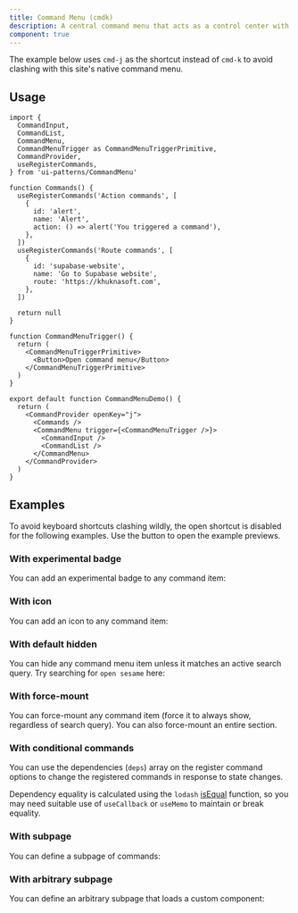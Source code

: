 ```yaml
---
title: Command Menu (cmdk)
description: A central command menu that acts as a control center with searchable actions.
component: true
---
```


The example below uses `cmd-j` as the shortcut instead of `cmd-k` to avoid clashing with this site's native command menu.

<ComponentPreview name="commandmenu-demo" peekCode wide />

## Usage

```tsx
import {
  CommandInput,
  CommandList,
  CommandMenu,
  CommandMenuTrigger as CommandMenuTriggerPrimitive,
  CommandProvider,
  useRegisterCommands,
} from 'ui-patterns/CommandMenu'
```

```tsx
function Commands() {
  useRegisterCommands('Action commands', [
    {
      id: 'alert',
      name: 'Alert',
      action: () => alert('You triggered a command'),
    },
  ])
  useRegisterCommands('Route commands', [
    {
      id: 'supabase-website',
      name: 'Go to Supabase website',
      route: 'https://khuknasoft.com',
    },
  ])

  return null
}

function CommandMenuTrigger() {
  return (
    <CommandMenuTriggerPrimitive>
      <Button>Open command menu</Button>
    </CommandMenuTriggerPrimitive>
  )
}

export default function CommandMenuDemo() {
  return (
    <CommandProvider openKey="j">
      <Commands />
      <CommandMenu trigger={<CommandMenuTrigger />}>
        <CommandInput />
        <CommandList />
      </CommandMenu>
    </CommandProvider>
  )
}
```

## Examples

To avoid keyboard shortcuts clashing wildly, the open shortcut is disabled for the following examples. Use the button to open the example previews.

### With experimental badge

You can add an experimental badge to any command item:

<ComponentPreview name="commandmenu-badge" />

### With icon

You can add an icon to any command item:

<ComponentPreview name="commandmenu-icon" />

### With default hidden

You can hide any command menu item unless it matches an active search query. Try searching for `open sesame` here:

<ComponentPreview name="commandmenu-hidden" />

### With force-mount

You can force-mount any command item (force it to always show, regardless of search query). You can also force-mount an entire section.

<ComponentPreview name="commandmenu-force" />

### With conditional commands

You can use the dependencies (`deps`) array on the register command options to change the registered commands in response to state changes.

Dependency equality is calculated using the `lodash` [isEqual](https://lodash.com/docs/4.17.15#isEqual) function, so you may need suitable use of `useCallback` or `useMemo` to maintain or break equality.

<ComponentPreview name="commandmenu-conditional" />

### With subpage

You can define a subpage of commands:

<ComponentPreview name="commandmenu-subpage" />

### With arbitrary subpage

You can define an arbitrary subpage that loads a custom component:

<ComponentPreview name="commandmenu-subpage-custom" />

